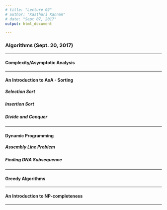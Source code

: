 ```yaml
---
# title: "Lecture 02"
# author: "Kasthuri Kannan"
# date: "Sept 07, 2017"
output: html_document

---
```


### Algorithms (Sept. 20, 2017)

---

#### Complexity/Asymptotic Analysis 



---

#### An Introduction to AoA - Sorting


##### Selection Sort


##### Insertion Sort


##### Divide and Conquer 


---

#### Dynamic Programming 


##### Assembly Line Problem


##### Finding DNA Subsequence


---

#### Greedy Algorithms


---

#### An Introduction to NP-completeness


---


